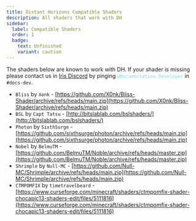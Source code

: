 ```yaml
---
title: Distant Horizons Compatible Shaders 
description: All shaders that work with DH
sidebar:
  label: Compatible Shaders
  order: 1
  badge:
    text: Unfinished
    variant: caution
---
```


The shaders below are known to work with DH. If your shader is missing please contact us in [Iris Discord](https://discord.com/invite/jQJnav2jPu) by pinging <span style="color:#7ce0e0">`@Documentation Developer`</span> in `#docs-dev`.

- `Bliss` by `Xonk` - [https://github.com/X0nk/Bliss-Shader/archive/refs/heads/main.zip](https://github.com/X0nk/Bliss-Shader/archive/refs/heads/main.zip)
- `BSL` by `Capt Tatsu` - [http://bitslablab.com/bslshaders/](http://bitslablab.com/bslshaders/)
- `Photon` by `SixthSurge` - [https://github.com/sixthsurge/photon/archive/refs/heads/main.zip](https://github.com/sixthsurge/photon/archive/refs/heads/main.zip)
- `Nobel` by `BelmuTM` - [https://github.com/BelmuTM/Noble/archive/refs/heads/master.zip](https://github.com/BelmuTM/Noble/archive/refs/heads/master.zip)
- `Shrimple` by `Null-MC` - [https://github.com/Null-MC/Shrimple/archive/refs/heads/main.zip](https://github.com/Null-MC/Shrimple/archive/refs/heads/main.zip)
- `CTMPOMFIX` by `timetravelbeard` - [https://www.curseforge.com/minecraft/shaders/ctmpomfix-shader-chocapic13-shaders-edit/files/5111816](https://www.curseforge.com/minecraft/shaders/ctmpomfix-shader-chocapic13-shaders-edit/files/5111816)